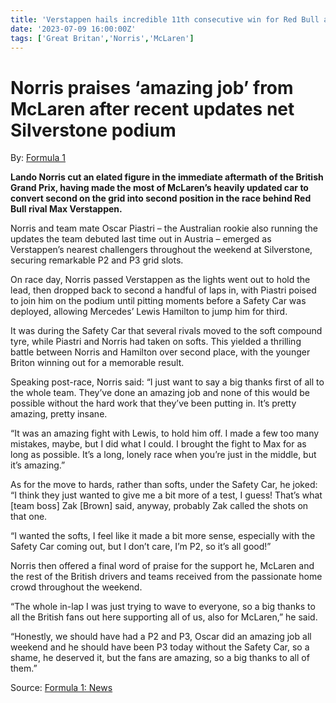 ```yaml
---
title: 'Verstappen hails incredible 11th consecutive win for Red Bull as he joins elite club alongside Schumacher and Ascari'
date: '2023-07-09 16:00:00Z'
tags: ['Great Britan','Norris','McLaren']
---
```


# Norris praises ‘amazing job’ from McLaren after recent updates net Silverstone podium

By: [Formula 1](https://www.formula1.com/)

<CustomImage src="https://raw.githubusercontent.com/gitdagray/test-blogposts/main/images/norris-praises-amazing-job-from-mclaren-after-recent-updates-net-silverstone/norris-max-piastri.avif" alt="Norris, Verstappen and Piastri cars during 2023 Great Britan GP" />

**Lando Norris cut an elated figure in the immediate aftermath of the British Grand Prix, having made the most of McLaren’s heavily updated car to convert second on the grid into second position in the race behind Red Bull rival Max Verstappen.**

Norris and team mate Oscar Piastri – the Australian rookie also running the updates the team debuted last time out in Austria – emerged as Verstappen’s nearest challengers throughout the weekend at Silverstone, securing remarkable P2 and P3 grid slots.

On race day, Norris passed Verstappen as the lights went out to hold the lead, then dropped back to second a handful of laps in, with Piastri poised to join him on the podium until pitting moments before a Safety Car was deployed, allowing Mercedes’ Lewis Hamilton to jump him for third.

It was during the Safety Car that several rivals moved to the soft compound tyre, while Piastri and Norris had taken on softs. This yielded a thrilling battle between Norris and Hamilton over second place, with the younger Briton winning out for a memorable result.

Speaking post-race, Norris said: “I just want to say a big thanks first of all to the whole team. They’ve done an amazing job and none of this would be possible without the hard work that they’ve been putting in. It’s pretty amazing, pretty insane.

“It was an amazing fight with Lewis, to hold him off. I made a few too many mistakes, maybe, but I did what I could. I brought the fight to Max for as long as possible. It’s a long, lonely race when you’re just in the middle, but it’s amazing.”

As for the move to hards, rather than softs, under the Safety Car, he joked: “I think they just wanted to give me a bit more of a test, I guess! That’s what [team boss] Zak [Brown] said, anyway, probably Zak called the shots on that one.

“I wanted the softs, I feel like it made a bit more sense, especially with the Safety Car coming out, but I don’t care, I’m P2, so it’s all good!”

<CustomImage src="https://raw.githubusercontent.com/gitdagray/test-blogposts/main/images/norris-praises-amazing-job-from-mclaren-after-recent-updates-net-silverstone/norris-celebration.avif" alt="Norris celebrating" caption="Norris equalled his career best result with a run to second place" />

Norris then offered a final word of praise for the support he, McLaren and the rest of the British drivers and teams received from the passionate home crowd throughout the weekend.

“The whole in-lap I was just trying to wave to everyone, so a big thanks to all the British fans out here supporting all of us, also for McLaren,” he said.

“Honestly, we should have had a P2 and P3, Oscar did an amazing job all weekend and he should have been P3 today without the Safety Car, so a shame, he deserved it, but the fans are amazing, so a big thanks to all of them.”

Source: [Formula 1: News](https://www.formula1.com/en/latest/article.norris-praises-amazing-job-from-mclaren-after-recent-updates-net-silverstone.3IW9PVqP0vRdjkAvZihS0f.html)
